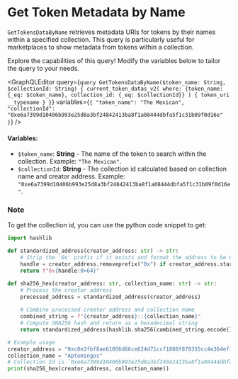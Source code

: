 
# Get Token Metadata by Name

`GetTokensDataByName` retrieves metadata URIs for tokens by their names within a specified collection. This query is particularly useful for marketplaces to show metadata from tokens within a collection.

<Callout type="info">
Explore the capabilities of this query! Modify the variables below to tailor the query to your needs.
</Callout>

<GraphQLEditor
  query={`query GetTokensDataByName($token_name: String, $collectionId: String) {
  current_token_datas_v2(
    where: {token_name: {_eq: $token_name}, collection_id: {_eq: $collectionId}}
  ) {
    token_uri
    __typename
  }
}`}
  variables={`{
  "token_name": "The Mexican",
  "collectionId": "0xe6a7399d10406b993e25d8a3bf24842413ba8f1a08444dbfa5f1c31b09f0d16e"
}`}
/>

#### Variables:
- `$token_name`: **String** - The name of the token to search within the collection. Example: `"The Mexican"`.
- `$collectionId`: **String** - The collection id calculated based on collection name and creator address. Example: `"0xe6a7399d10406b993e25d8a3bf24842413ba8f1a08444dbfa5f1c31b09f0d16e"`.


### Note

To get the collection id, you can use the python code snippet to get:

```python
import hashlib

def standardized_address(creator_address: str) -> str:
    # Strip the '0x' prefix if it exists and format the address to be 64 characters long
    handle = creator_address.removeprefix("0x") if creator_address.startswith("0x") else creator_address
    return f"0x{handle:0>64}"

def sha256_hex(creator_address: str, collection_name: str) -> str:
    # Process the creator address
    processed_address = standardized_address(creator_address)
    
    # Combine processed creator address and collection name
    combined_string = f"{creator_address}::{collection_name}"
    # Compute SHA256 hash and return as a hexadecimal string
    return standardized_address(hashlib.sha256(combined_string.encode()).hexdigest())

# Example usage
creator_address = "0xc0e3fbf8ae61056d66ce624d71ccf1888f879355cc4e364ef117249b5e3160a8"
collection_name = "Aptomingos"
# Collection Id is `0xe6a7399d10406b993e25d8a3bf24842413ba8f1a08444dbfa5f1c31b09f0d16e`
print(sha256_hex(creator_address, collection_name))

```